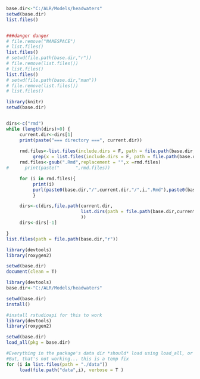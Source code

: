 ```r
base.dir<-"C:/ALR/Models/headwaters"
setwd(base.dir)
list.files()


###danger danger
# file.remove("NAMESPACE")
# list.files()
list.files()
# setwd(file.path(base.dir,"r"))
# file.remove(list.files())
# list.files()
list.files()
# setwd(file.path(base.dir,"man"))
# file.remove(list.files())
# list.files()

```

```r
library(knitr)
setwd(base.dir)


dirs<-c("rmd")
while (length(dirs)>0) {
     current.dir<-dirs[1]
     print(paste("=== directory ===", current.dir))
     
     rmd.files<-list.files(include.dirs = F, path = file.path(base.dir,current.dir))[
          grep(x = list.files(include.dirs = F, path = file.path(base.dir,current.dir)),".Rmd")]
     rmd.files<-gsub(".Rmd",replacement = "",x =rmd.files)
#      print(paste("      ",rmd.files))

     for (i in rmd.files){
          print(i)
          purl(paste0(base.dir,"/",current.dir,"/",i,".Rmd"),paste0(base.dir,"/r/",i,".R"))
          }

     dirs<-c(dirs,file.path(current.dir,
                            list.dirs(path = file.path(base.dir,current.dir),recursive = F,full.names = F) 
                            ))
     dirs<-dirs[-1]

}
list.files(path = file.path(base.dir,"r"))
```

```r
library(devtools)
library(roxygen2)

setwd(base.dir)
document(clean = T)
```

```r
library(devtools)
base.dir<-"C:/ALR/Models/headwaters"

setwd(base.dir)
install()

```

```r
#install rstudioapi for this to work
library(devtools)
library(roxygen2)

setwd(base.dir)
load_all(pkg = base.dir)

#Everything in the package's data dir *should* load using load_all, or explicitly using load_data.  
#But, that's not working... this is a temp fix
for (i in list.files(path = "./data"))
     load(file.path("data",i), verbose = T )
```


